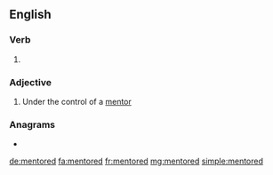 ==English==

===Verb===
{{head|en|verb form}}

# {{en-past of|mentor}}

===Adjective===
{{en-adj|-}}

# Under the control of a [[mentor]]

===Anagrams===
* {{l|en|dementor}}

[[de:mentored]]
[[fa:mentored]]
[[fr:mentored]]
[[mg:mentored]]
[[simple:mentored]]